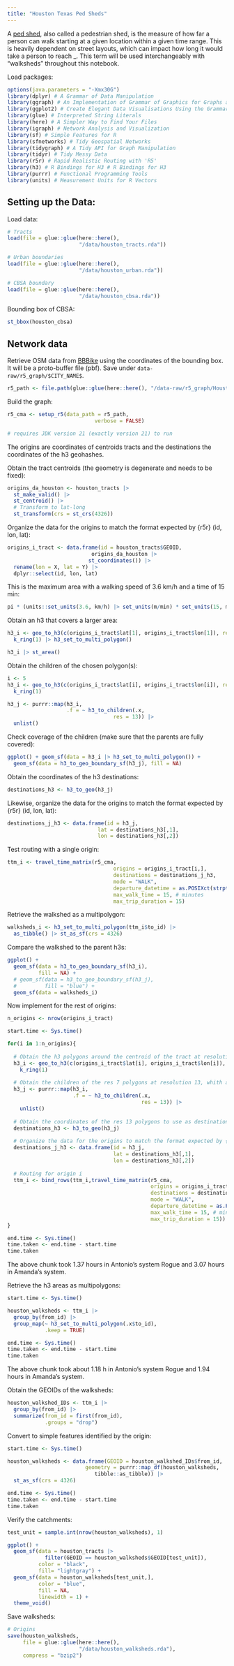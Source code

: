 ```yaml
---
title: "Houston Texas Ped Sheds"
---
```


A [ped shed](https://pedshed.net/?page_id=5), also called a pedestrian shed, is the measure of how far a person can walk starting at a given location within a given time range. This is heavily dependent on street layouts, which can impact how long it would take a person to reach \_. This term will be used interchangeably with "walksheds" throughout this notebook.

Load packages:

```r
options(java.parameters = "-Xmx30G")
library(dplyr) # A Grammar of Data Manipulation
library(ggraph) # An Implementation of Grammar of Graphics for Graphs and Networks
library(ggplot2) # Create Elegant Data Visualisations Using the Grammar of Graphics
library(glue) # Interpreted String Literals
library(here) # A Simpler Way to Find Your Files
library(igraph) # Network Analysis and Visualization
library(sf) # Simple Features for R
library(sfnetworks) # Tidy Geospatial Networks
library(tidygraph) # A Tidy API for Graph Manipulation
library(tidyr) # Tidy Messy Data
library(r5r) # Rapid Realistic Routing with 'R5'
library(h3) # R Bindings for H3 # R Bindings for H3
library(purrr) # Functional Programming Tools
library(units) # Measurement Units for R Vectors
```

## Setting up the Data:

Load data:
```r
# Tracts
load(file = glue::glue(here::here(),
                       "/data/houston_tracts.rda"))

# Urban boundaries
load(file = glue::glue(here::here(),
                       "/data/houston_urban.rda"))

# CBSA boundary
load(file = glue::glue(here::here(),
                       "/data/houston_cbsa.rda"))
```

Bounding box of CBSA:
```r
st_bbox(houston_cbsa)
```

## Network data

Retrieve OSM data from [BBBike](https://extract.bbbike.org) using the coordinates of the bounding box. It will be a proto-buffer file (pbf). Save under `data-raw/r5_graph/$CITY_NAME$`.

```r
r5_path <- file.path(glue::glue(here::here(), "/data-raw/r5_graph/Houston/"))
```

Build the graph:
```r
r5_cma <- setup_r5(data_path = r5_path, 
                            verbose = FALSE)

# requires JDK version 21 (exactly version 21) to run
```

The origins are coordinates of centroids tracts and the destinations the coordinates of the h3 geohashes. 

Obtain the tract centroids (the geometry is degenerate and needs to be fixed):
```r
origins_da_houston <- houston_tracts |>
  st_make_valid() |>
  st_centroid() |>
  # Transform to lat-long
  st_transform(crs = st_crs(4326))
```

Organize the data for the origins to match the format expected by {r5r} (id, lon, lat):
```r
origins_i_tract <- data.frame(id = houston_tracts$GEOID,
                           origins_da_houston |>
                          st_coordinates()) |>
  rename(lon = X, lat = Y) |>
  dplyr::select(id, lon, lat)
```

This is the maximum area with a walking speed of 3.6 km/h and a time of 15 min:
```r
pi * (units::set_units(3.6, km/h) |> set_units(m/min) * set_units(15, min))^2
```

Obtain an h3 that covers a larger area:
```r
h3_i <- geo_to_h3(c(origins_i_tract$lat[1], origins_i_tract$lon[1]), res = 8) |>
  k_ring(1) |> h3_set_to_multi_polygon()

h3_i |> st_area()
```

Obtain the children of the chosen polygon(s):
```r
i <- 5
h3_i <- geo_to_h3(c(origins_i_tract$lat[i], origins_i_tract$lon[i]), res = 7) |>
  k_ring(1)

h3_j <- purrr::map(h3_i,
                   .f = ~ h3_to_children(.x,
                                  res = 13)) |>
  unlist()
```

Check coverage of the children (make sure that the parents are fully covered):
```r
ggplot() + geom_sf(data = h3_i |> h3_set_to_multi_polygon()) + 
  geom_sf(data = h3_to_geo_boundary_sf(h3_j), fill = NA)
```

Obtain the coordinates of the h3 destinations:
```r
destinations_h3 <- h3_to_geo(h3_j)
```

Likewise, organize the data for the origins to match the format expected by {r5r} (id, lon, lat):
```r
destinations_j_h3 <- data.frame(id = h3_j, 
                             lat = destinations_h3[,1],
                             lon = destinations_h3[,2])
```

Test routing with a single origin:
```r
ttm_i <- travel_time_matrix(r5_cma,
                                  origins = origins_i_tract[i,],
                                  destinations = destinations_j_h3,
                                  mode = "WALK",
                                  departure_datetime = as.POSIXct(strptime("2021-04-05 08:00:00", "%Y-%m-%d %H:%M:%S", tz = "EST5EDT")),
                                  max_walk_time = 15, # minutes
                                  max_trip_duration = 15)
```

Retrieve the walkshed as a multipolygon:
```r
walksheds_i <- h3_set_to_multi_polygon(ttm_i$to_id) |> 
  as_tibble() |> st_as_sf(crs = 4326)
```

Compare the walkshed to the parent h3s:
```r
ggplot() +
  geom_sf(data = h3_to_geo_boundary_sf(h3_i), 
          fill = NA) +
  # geom_sf(data = h3_to_geo_boundary_sf(h3_j), 
  #         fill = "blue") +
  geom_sf(data = walksheds_i)
```

Now implement for the rest of origins:
```r
n_origins <- nrow(origins_i_tract)

start.time <- Sys.time()

for(i in 1:n_origins){
  
  # Obtain the h3 polygons around the centroid of the tract at resolution 7
  h3_i <- geo_to_h3(c(origins_i_tract$lat[i], origins_i_tract$lon[i]), res = 7) |>
    k_ring(1)
  
  # Obtain the children of the res 7 polygons at resolution 13, whith are about 50 square meters in size
  h3_j <- purrr::map(h3_i,
                     .f = ~ h3_to_children(.x,
                                           res = 13)) |>
    unlist()
  
  # Obtain the coordinates of the res 13 polygons to use as destinations for origin i
  destinations_h3 <- h3_to_geo(h3_j)
  
  # Organize the data for the origins to match the format expected by {r5r} (id, lon, lat)
  destinations_j_h3 <- data.frame(id = h3_j, 
                                  lat = destinations_h3[,1],
                                  lon = destinations_h3[,2])
  
  # Routing for origin i
  ttm_i <- bind_rows(ttm_i,travel_time_matrix(r5_cma,
                                              origins = origins_i_tract[i,],
                                              destinations = destinations_j_h3,
                                              mode = "WALK",
                                              departure_datetime = as.POSIXct(strptime("2021-04-05 08:00:00", "%Y-%m-%d %H:%M:%S", tz = "EST5EDT")),
                                              max_walk_time = 15, # minutes
                                              max_trip_duration = 15))
}

end.time <- Sys.time()
time.taken <- end.time - start.time
time.taken
```

The above chunk took 1.37 hours in Antonio's system Rogue and 3.07 hours in Amanda's system.

Retrieve the h3 areas as multipolygons:
```r
start.time <- Sys.time()

houston_walksheds <- ttm_i |> 
  group_by(from_id) |>
  group_map(~ h3_set_to_multi_polygon(.x$to_id),
            .keep = TRUE)

end.time <- Sys.time()
time.taken <- end.time - start.time
time.taken
```

The above chunk took about 1.18 h in Antonio's system Rogue and 1.94 hours in Amanda's system.

Obtain the GEOIDs of the walksheds:
```r
houston_walkshed_IDs <- ttm_i |>
  group_by(from_id) |>
  summarize(from_id = first(from_id),
            .groups = "drop")
```

Convert to simple features identified by the origin:
```r
start.time <- Sys.time()

houston_walksheds <- data.frame(GEOID = houston_walkshed_IDs$from_id,
                         geometry = purrr::map_df(houston_walksheds,
                            tibble::as_tibble)) |>
  st_as_sf(crs = 4326)

end.time <- Sys.time()
time.taken <- end.time - start.time
time.taken
```

Verify the catchments:
```r
test_unit = sample.int(nrow(houston_walksheds), 1)

ggplot() +
  geom_sf(data = houston_tracts |>
            filter(GEOID == houston_walksheds$GEOID[test_unit]),
          color = "black",
          fill= "lightgray") + 
  geom_sf(data = houston_walksheds[test_unit,],
          color = "blue",
          fill = NA,
          linewidth = 1) +
  theme_void()
```

Save walksheds:
```r
# Origins
save(houston_walksheds, 
     file = glue::glue(here::here(),
                       "/data/houston_walksheds.rda"),
     compress = "bzip2")

```